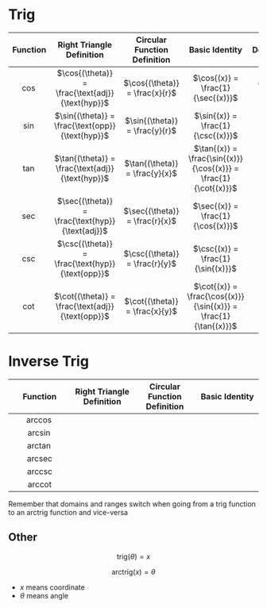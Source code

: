 # Trig

Function | Right Triangle Definition | Circular Function Definition | Basic Identity | Domain | Range |  
| :---: | :---: | :---: | :---: |  :---: | :---: |
| $\cos{}$ | $\cos{(\theta)} = \frac{\text{adj}}{\text{hyp}}$ | $\cos{(\theta)} = \frac{x}{r}$ | $\cos{(x)} = \frac{1}{\sec{(x)}}$ | $(-\infty, +\infty)$ | $[-1,+1]$ |
| $\sin{}$ | $\sin{(\theta)} = \frac{\text{opp}}{\text{hyp}}$ | $\sin{(\theta)} = \frac{y}{r}$ | $\sin{(x)} = \frac{1}{\csc{(x)}}$ |  |  |
| $\tan{}$ | $\tan{(\theta)} = \frac{\text{adj}}{\text{hyp}}$ | $\tan{(\theta)} = \frac{y}{x}$ | $\tan{(x)} = \frac{\sin{(x)}}{\cos{(x)}} = \frac{1}{\cot{(x)}}$ |  |  |
| $\sec{}$ | $\sec{(\theta)} = \frac{\text{hyp}}{\text{adj}}$ | $\sec{(\theta)} = \frac{r}{x}$ | $\sec{(x)} = \frac{1}{\cos{(x)}}$ |  |  |
| $\csc{}$ | $\csc{(\theta)} = \frac{\text{hyp}}{\text{opp}}$ | $\csc{(\theta)} = \frac{r}{y}$ | $\csc{(x)} = \frac{1}{\sin{(x)}}$ |  |  |
| $\cot{}$ | $\cot{(\theta)} = \frac{\text{adj}}{\text{opp}}$ | $\cot{(\theta)} = \frac{x}{y}$ | $\cot{(x)} = \frac{\cos{(x)}}{\sin{(x)}} = \frac{1}{\tan{(x)}}$ |  |  |



# Inverse Trig

Function | Right Triangle Definition | Circular Function Definition | Basic Identity | 
| :---: | :---: | :---: | :---: |
| $\arccos{}$ |  |  |  | 
| $\arcsin{}$ |  |  |  |
| $\arctan{}$ |  |  |  |
| $\text{arcsec}{}$ |  |  |  |
| $\text{arccsc}{}$ |  |  |  |
| $\text{arccot}{}$ |  |  |  |


:::{.callout-important}
Remember that domains and ranges switch when going from a trig function to an arctrig function and vice-versa
:::

## Other
$$ 
    \text{trig}(\theta) = x  
$$

$$
    \text{arctrig}(x) = \theta
$$

:::{.callout-note}
- $x$ means coordinate
- $\theta$ means angle
:::